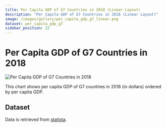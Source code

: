 ```yaml
---
title: Per Capita GDP of G7 Countries in 2018 (Linear Layout)
description: "Per Capita GDP of G7 Countries in 2018 (Linear Layout)"
image: /images/gallery/per_capita_gdp_g7_linear.png
dataset: per_capita_gdp_g7
sidebar_position: 22
---
```


# Per Capita GDP of G7 Countries in 2018 

![Per Capita GDP of G7 Countries in 2018](/images/gallery/per_capita_gdp_g7_linear.png)

This chart shows per capita GDP of G7 countries in 2018 (in dollars) ordered by per capita GDP.

## Dataset

Data is retrieved from [statista](https://www.statista.com/chart/14181/per-capita-gdp-of-g7-countries/).